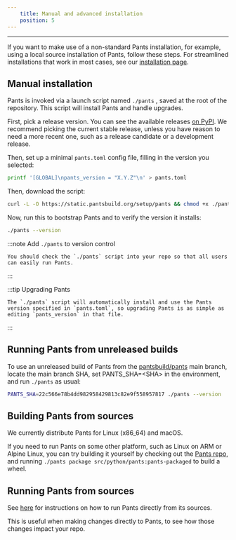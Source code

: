 ```yaml
---
    title: Manual and advanced installation
    position: 5
---
```


---

If you want to make use of a non-standard Pants installation, for example, using a local source installation of Pants, follow these steps. For streamlined installations that work in most cases, see our [installation page](doc:installation).

## Manual installation

Pants is invoked via a launch script named `./pants` , saved at the root of the repository. This script will install Pants and handle upgrades.

First, pick a release version. You can see the available releases [on PyPI](https://pypi.org/project/pantsbuild.pants/).
We recommend picking the current stable release, unless you have reason to need a more recent one,
such as a release candidate or a development release.

Then, set up a minimal `pants.toml` config file, filling in the version you selected:

```bash
printf '[GLOBAL]\npants_version = "X.Y.Z"\n' > pants.toml
```

Then, download the script:

```bash
curl -L -O https://static.pantsbuild.org/setup/pants && chmod +x ./pants
```

Now, run this to bootstrap Pants and to verify the version it installs:

```bash
./pants --version
```

:::note Add `./pants` to version control

    You should check the `./pants` script into your repo so that all users can easily run Pants.

:::

:::tip Upgrading Pants

    The `./pants` script will automatically install and use the Pants version specified in `pants.toml`, so upgrading Pants is as simple as editing `pants_version` in that file.

:::

## Running Pants from unreleased builds

To use an unreleased build of Pants from the [pantsbuild/pants](https://github.com/pantsbuild/pants) main branch, locate the main branch SHA, set PANTS_SHA=\<SHA> in the environment, and run `./pants` as usual:

```bash
PANTS_SHA=22c566e78b4dd982958429813c82e9f558957817 ./pants --version
```

## Building Pants from sources

We currently distribute Pants for Linux (x86_64) and macOS.

If you need to run Pants on some other platform, such as Linux on ARM or Alpine Linux, you can try building it yourself by checking out the [Pants repo](https://github.com/pantsbuild/pants), and running `./pants package src/python/pants:pants-packaged` to build a wheel.

## Running Pants from sources

See [here](doc:running-pants-from-sources) for instructions on how to run Pants directly from its sources.

This is useful when making changes directly to Pants, to see how those changes impact your repo.
